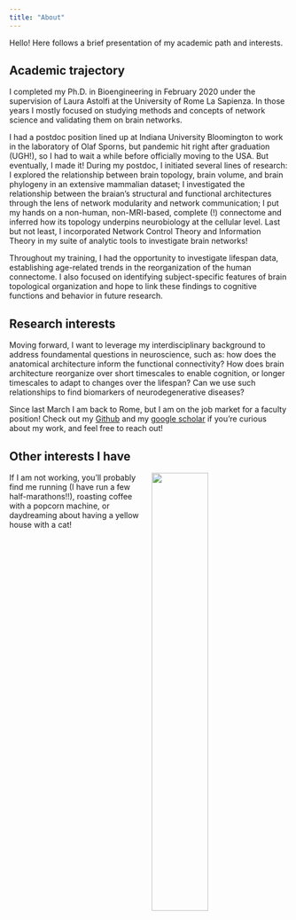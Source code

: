 ```yaml
---
title: "About"
---
```


Hello! Here follows a brief presentation of my academic path and interests.

## Academic trajectory

I completed my Ph.D. in Bioengineering in February 2020 under the supervision of Laura Astolfi at the University of Rome La Sapienza. In those years I mostly focused on studying methods and concepts of network science and validating them on brain networks. 

I had a postdoc position lined up at Indiana University Bloomington to work in the laboratory of Olaf Sporns, but pandemic hit right after graduation (UGH!), so I had to wait a while before officially moving to the USA. But eventually, I made it! During my postdoc, I initiated several lines of research: I explored the relationship between brain topology, brain volume, and brain phylogeny in an extensive mammalian dataset; I investigated the relationship between the braian's structural and functional architectures through the lens of network modularity and network communication; I put my hands on a non-human, non-MRI-based, complete (!) connectome and inferred how its topology underpins neurobiology at the cellular level. Last but not least, I incorporated Network Control Theory and Information Theory in my suite of analytic tools to investigate brain networks! 

Throughout my training, I had the opportunity to investigate lifespan data, establishing age-related trends in the reorganization of the human connectome. I also focused on identifying subject-specific features of brain topological organization and hope to link these findings to cognitive functions and behavior in future research.

## Research interests

Moving forward, I want to leverage my interdisciplinary background to address foundamental questions in neuroscience, such as: how does the anatomical architecture inform the functional connectivity? How does brain architecture reorganize over short timescales to enable cognition, or longer
timescales to adapt to changes over the lifespan? Can we use such relationships to find biomarkers of neurodegenerative diseases?

Since last March I am back to Rome, but I am on the job market for a faculty position! Check out my [Github][1] and my [google scholar][2] if you're curious about my work, and feel free to reach out!

## Other interests I have

<img src="/assets/images/hilly_half.jpg" width="45%" hspace="20" align="right">  

If I am not working, you'll probably find me running (I have run a few half-marathons!!), roasting coffee with a popcorn machine, or daydreaming about having a yellow house with a cat!





[1]: https://github.com/mariagraziaP

[2]: https://scholar.google.es/citations?user=uHvZ9l8AAAAJ&hl=en




 
